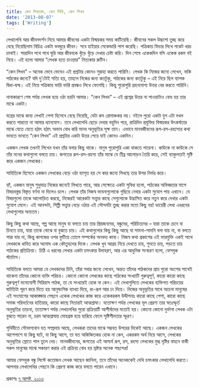 ```yaml
---
title: কেন লিখতাম, কেন লিখি, কেন লিখব
date: '2013-08-07'
tags: ['Writing']
---
```


লেখালেখি আর জীবনদর্শন নিয়ে আমার জীবনের একটা বিস্ময়কর সময় কাটিয়েছি। জীবনের সকল উচ্চাশা তুচ্ছ করে বেছে নিয়েছিলাম বিচিত্র একটা ভবঘুরে জীবন। সবে হাইয়ার সেকেন্ডারি পাশ করেছি। পত্রিকায় ফিচার লিখে পকেট খরচ চালাই। সারাদিন পথে পথে ঘুরি আর জীবনকে খুঁড়ে খুঁড়ে দেখার চেষ্টা করি। দিন শেষে একেকদিন বসি একেক রকম বই নিয়ে। এই হলো আমার “লেখক হতে চাওয়ার” নিত্যকার রুটিন।

 

“কেন লিখব” – অনেক ভেবে ভেবেও এই প্রশ্নটার কোনও সুরাহা করতে পারিনি। লেখক কি নিজের জন্যে লেখেন, নাকি পাঠকের জন্যে? যদি দু’টোই সত্যি হয়, তাহলে নিজের জন্য কতটুকু, পাঠকের জন্য কতটুকু – এই নিয়ে ছিল ব্যাপক দ্বিধা-দ্বন্দ্ব। এই নিয়ে পত্রিকায় ভারি ভারি প্রবন্ধও লিখে ফেলেছি। কিন্তু পুরোপুরি গ্রহনযোগ্য উত্তর বের করতে পারিনি।

 

নানাকারণে শেষ পর্যন্ত লেখক হয়ে ওঠা হয়নি আমার। “কেন লিখব” – এই প্রশ্নের উত্তর না পাওয়াটাও বোধ হয় তার মাঝে একটা।

 

যন্ত্রের মাঝে কাব্য লেখাই পেশা হিসেবে বেছে নিয়েছি, যেটা কম রোমাঞ্চকর নয়। নইলে পুরো একটা যুগ এটা দখল করতে পারতো না আমার ধ্যানযোগ। তবে লেখালেখি ছেড়ে দেবার বহুদিন পরে, রাত্রিদিন প্রযুক্তির বিস্ময়কর উৎকর্ষতার মাঝে যেতে যেতে হঠাৎ হঠাৎ অভাব বোধ করি মানব অনুভূতির সূক্ষ তান। এভাবে মানবজীবনের রূপ-রস-রহস্যের কথা ভাবতে ভাবতে “কেন লিখব” এই প্রশ্নটার একটা উত্তর পেয়ে যাই কোনও একদিন।

 

একজন লেখক তখনই লিখেন যখন তাঁর বলার কিছু থাকে। মানুষ পুরোপুরি একা থাকতে পারেনা। কাউকে না কাউকে সে তাঁর মনের কথাগুলো বলতে চায়। জগতের রূপ-রস-রহস্য তাঁর মাঝে যে তীব্র আলোড়ন তৈরি করে, সেই ব্যাকুলতাই সৃষ্টি করে একজন লেখকের।

 

সাহিত্যিক হিসেবে একজন লেখকের বেড়ে ওঠা ব্যাপৃত হয় সে কার জন্যে লিখছে তার উপর নির্ভর করে।

 

হ্যাঁ, একজন মানুষ শুধুমাত্র নিজের জন্যেই লিখতে পারে, আর সেক্ষেত্রে একটা সুবিধা হলো, পাঠকের অভিজ্ঞতার মাপে বিষয়বস্তুর বিস্তৃত বর্ণনা না দিলেও চলে। লেখক তাঁর নিজস্ব ভাবনাগুলোকে গুছিয়ে নেবার একটা সুযোগ পায় এখানে। যে বিষয়গুলো তাকে আলোড়িত করছে, নিজেরই আরেকটা সত্ত্বার কাছে সেগুলোকে উদ্ভাসিত করে নতুন করে দেখার একটা সুযোগ মেলে। এই আনন্দটা, শিল্পী সত্ত্বার বেড়ে ওঠার এই সৌন্দর্যটা তুচ্ছ করার মতো কিছু নয়! ডায়েরী লেখা এধরনের লেখাগুলোর অন্যতম।

 

কিছু কিছু কথা আছে, গল্প আছে মানুষ যা বলতে চায় তার প্রিয়জনদের, বন্ধুদের, পরিচিতদের – যারা তাকে চেনে বা চিনতে চায়, যারা তাকে বোঝে বা বুঝতে চায়। এই কথাগুলোর কিছু কিছু আছে যা সামনা-সামনি বলা যায় না, বা বলতে পারা যায় না, কিন্তু কাগজের ওপর ফুটিয়ে তোলে সম্পর্কের অনবদ্য কাব্য। নিজস্ব কথা প্রকাশের এই ভারমুক্তি একই সাথে লেখককে ধাবিত করে অমোঘ এক কৌতুহলের দিকে। লেখক খুব আগ্রহ নিয়ে দেখতে চায়, শুনতে চায়, পড়তে চায় পাঠকের প্রতিক্রিয়া। চিঠি এ ধরনের লেখার একটা চমৎকার উদাহরণ, আর এর আধুনিক সংস্করণ হলো, ফেসবুক স্ট্যাটাস।

 

সাহিত্যিক বলতে আমরা যে লেখকদের চিনি, তাঁরা সবার জন্যে লেখেন, অন্তত তাঁদের পাঠকদের প্রায় পুরো অংশের সাথেই থাকেনা তাঁদের কোনো ব্যক্তি পরিচয়। কোনো কোনো লেখকের কাছে পাঠকের সংখ্যাটি গুরুত্বপূর্ণ, কারো কারো কাছে গুরুত্বপূর্ণ মনোযোগী সিরিয়াস পাঠক, তা যে সংখ্যারই হোক না কেন। এই লেখাগুলিতে লেখকের ব্যক্তিগত পরিচয়ের ঘাটতিটা পূরণ করে দিতে হয় আনুষংগিক ব্যাখ্যা দিয়ে, রং-রূপ আর ঢং দিয়ে। নিজের অনুভূতির সাথে অচেনা মানুষের এই সংযোগের আকাঙ্ক্ষার পেছনে একেক লেখকের কাজ করে একেকরকম উদ্দীপনাঃ কারো কাছে পেশা, কারো কাছে সমাজ পরিবর্তনের হাতিয়ার, কারো কাছে নিতান্তই আত্মশ্লাঘা। যতোক্ষণ পর্যন্ত লেখকের মূল প্রেরণা তার স্বতঃস্ফূর্ত অনুভূতির তাড়না, ততোক্ষণ পর্যন্ত লেখালেখির পুরো প্রক্রিয়াটি আশীর্বাদের মতোই হয়। কোনো কোনো দুর্ভাগা লেখক এটা বুঝতে পারেন না, চরম আত্মশ্লাঘায় মোহগ্রস্ত হয়ে হারিয়ে ফেলে সৃষ্টিশীলতার স্ফূরণ।

 

পৃথিবীতে সৌভাগ্যবান যত সম্প্রদায় আছে, লেখকরা তাদের মাঝে সম্ভবত উপরের দিকেই আছে। একজন লেখকের আশেপাশে যা কিছু ঘটে, যা কিছু আসে, তা যত অকিঞ্চিতকর হোক না কেন, একরকম অর্থ নিয়ে আসে, লেখকের অনুভূতির স্রোতে পাল তুলে দেয়। মানবজীবনের, জগতের এই আশ্চর্য রূপ, রস, রহস্য লেখকের মুগ্ধ দৃষ্টির বাহনে বাকী সকল মানুষের মাঝে সঞ্চারণ করার এই প্রক্রিয়া বোধ হয় স্রষ্টার অনেক পছন্দের!

 

আমার ফেসবুক বন্ধু লিস্টে কতোজন লেখক আছেন জানিনা, তবে তাঁদের অনেককেই দেখি চমৎকার লেখালেখি করতে। আপনার লেখালেখির পেছনে কি প্রেরণা কাজ করে বলতে পারেন এখানে।

 

প্রকাশঃ [৭ আগষ্ট, ২০১৩](https://www.facebook.com/ashraful.alam/posts/10151544705595583)
